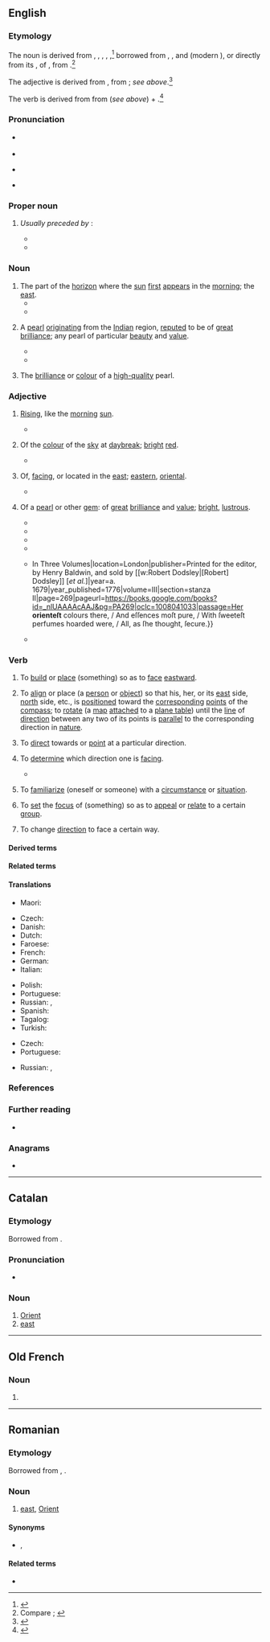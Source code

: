 {{also|Orient}}
==English==
{{was wotd|2019|October|4}}

===Etymology===
{{multiple images
|direction = vertical
|image1 = "Asia Noviter Delineata". Amsterdam, Guglielmus Blaeu, 1635.jpg
|caption1 = A 1635 map of the orient ''(sense 1)'' or [[Asia]] by {{w|Willem Blaeu}}
|image2 = Aci Castello Sicily Italy - Creative Commons by gnuckx - panoramio.jpg
|caption2 = The [[sunrise]] seen in the orient ''(sense 2)'' or [[east]] [[direction]] from {{w|Aci Castello}}, [[Sicily]], [[Italy]]
}}

{{PIE root|en|h₃er}}
The noun is derived from {{inh|en|enm|orient}}, {{m|enm|oriente}}, {{m|enm|oryent}}, {{m|enm|oryente}}, {{m|enm|oryentte|t=the east direction; eastern horizon or sky; eastern regions of the world, Asia, Orient; eastern edge of the world}},<ref>{{R:MED Online|entry=orient(e|pos=n|id=MED30896|accessdate=11 June 2019}}</ref> borrowed from {{bor|en|xno|orient}}, {{m|fro|oriente}}, and {{bor|en|fro|orient|t=east direction; Asia, Orient}} (modern {{cog|fr|orient}}), or directly from its {{glossary|etymon}} {{der|en|la|oriēns|t=the east; daybreak, dawn; sunrise; (''participle'') rising; appearing; originating}}, {{glossary|present}} {{glossary|active}} {{glossary|participle}} of {{m|la|orior|t=to get up, rise; to appear, become visible; to be born, come to exist, originate}}, from {{der|en|ine-pro|*h₃er-|t=to move, stir; to rise, spring}}.<ref>Compare {{R:OED Online|pos=n.'' and ''adj|id=132525|date=September 2004|nodot=yes}}; {{R:Lexico}}</ref>

The adjective is derived from {{inh|en|enm|orient|t=eastern; from Asia or the Orient; brilliant, shining (characteristic of jewels from the Orient)}}, from {{inh|en|enm|orient|pos=noun}}; ''see above''.<ref>{{R:MED Online|pos=adj|id=MED30893|accessdate=11 June 2019}}</ref>

The verb is derived from {{der|en|fr|orienter|t=to orientate; to guide; to set to north}} from {{der|en|fr|orient|pos=noun}} (''see above'') + {{m|fr|-er|pos=''suffix forming infinitives of first-conjugation verbs''}}.<ref>{{R:OED Online|pos=v|id=132526|date=September 2004}}</ref>

===Pronunciation===
* {{a|RP}} {{IPA|en|/ˈɔː.ɹɪ.ənt/}}
* {{audio|en|En-uk-orient.oga|Audio (RP)}}
* {{a|GA}} {{IPA|en|/ˈɔ.ɹi.ənt/|/ˈɒ.ɹɪ-/}}
* {{hyphenation|en|or|i|ent}}

===Proper noun===
{{en-proper noun}}

# ''Usually preceded by'' '''{{l|en|the}}''': {{alternative case form of|en|Orient|t=a [[region]] or a [[part#Noun|part]] of the [[world]] to the [[east]] of a certain [[place#Noun|place]]; [[country|countries]] of [[Asia]], the [[East]] (especially [[East Asia]])|nocap=1}} {{defdate|from 14th c.}}
#: {{antonyms|en|occident}}
#* {{quote-book|en|author=William Shakespeare|authorlink=William Shakespeare|chapter=[[w:Henry IV, Part 2|King Henry IV. Part II.]]|title=The Plays of William Shakespeare|location=London|publisher=Printed for [[w:Thomas Longman|T[homas] Longman]] [''et al.'']|year=c. 1596–1599|year_published=1793|volume=IX|section=Act I, induction [prologue]|page=6|pageurl=https://books.google.com/books?id=XJoNAAAAQAAJ&pg=PA6|oclc=848144125|passage=I, from the '''orient''' to the drooping weſt, / Making the wind my poſthorſe, ſtill unfold / The acts commenced on this ball of earth: [...]}}
#* {{quote-book|en|author=Bayard Taylor|authorlink=Bayard Taylor|chapter=Proem Dedicatory. An Epistle from Mount Tmolus.|title=Poems of the Orient|location=Boston, Mass.|publisher={{w|Ticknor and Fields}}|year=1855|section=stanza IV|pages=10–11|pageurl=https://books.google.com/books?id=FgonAAAAMAAJ&pg=PA11|oclc=15110630|passage=I pitch my tent upon the naked sands, / And the tall palm, that plumes the '''orient''' lands, / Can with its beauty satisfy my heart.}}

===Noun===
{{en-noun}}

# The part of the [[horizon]] where the [[sun#Noun|sun]] [[first]] [[appear]]s in the [[morning]]; the [[east]].
#* {{RQ:Shakespeare Sonnets|sonnet=7|url=https://books.google.com/books?id=vF3QMSp6pg4C&pg=PP17|passage=Loe in the '''Orient''' when the gracious light, / Lifts vp his burning head, each vunder eye / Doth homage to his new appearing ſight, [...]}}
#* {{RQ:Tennyson Princess|part=III|page=47|passage=Morn in the white wake of the morning star / Came furrowing all the '''orient''' into gold.}}
# {{lb|en|obsolete}} A [[pearl#Noun|pearl]] [[originate|originating]] from the [[Indian#Adjective|Indian]] region, [[repute#Verb|reputed]] to be of [[great#Adjective|great]] [[brilliance]]; {{lb|en|by extension}} any pearl of particular [[beauty]] and [[value#Noun|value]]. {{defdate|19th c.}}
#* {{quote-book|en|author=James Anthony Froude|authorlink=James Anthony Froude|quotee={{w|Thomas Carlyle}}|chapter={{smallcaps|a.d.}} 1825. {{smallcaps|æt.}} 30.|title=Thomas Carlyle: A History of the First Forty Years of His Life, 1795–1835 [...] Two Volumes in One|series=Harper’s Franklin Square Library|seriesvolume=nos. 245 and 246|location=New York, N.Y.|publisher=[[w:Harper (publisher)|Harper & Brothers]],{{nb...|Franklin Square.}}|year=1825|year_published=1882|volume=I|page=174|pageurl=https://archive.org/details/thomascarlylehis00frouiala/page/n197/mode/1up|oclc=663719806|passage=The chambers of the East are opened in every land, and the sun comes forth to sow the earth with '''orient''' pearl.}}
#* {{RQ:Wilde Dorian Gray|chapter=XI|page=204|passage=[[w:Henry II of England|Henry II.]] wore jewelled gloves reaching to the elbow, and had a hawk-glove sewn with twelve rubies and fifty-two great '''orients'''.}}
# {{lb|en|by extension}} The [[brilliance]] or [[colour]] of a [[high-quality]] pearl.

===Adjective===
{{en-adj|-}}

# {{lb|en|dated|poetic|also|figuratively}} [[rising#Adjective|Rising]], like the [[morning]] [[sun#Noun|sun]].
#* {{RQ:Milton Paradise Lost|book=V|url=https://books.google.com/books?id=F08CAAAAQAAJ&pg=PP148|lines=175–176|passage=Moon, that now meetſt the '''orient''' sun, now fli'ſt / With the fixt Starrs, fixt in thir Orb that flies, [...]}}
# {{lb|en|dated|poetic}} Of the [[colour#Noun|colour]] of the [[sky]] at [[daybreak]]; [[bright]] [[red]].
#: {{synonyms|en|Orient red}}
#* {{RQ:Hakluyt Divers Voyages|chapter=Notes in Writing besides More Priuie by Mouth that were Giuen by a Gentleman, Anno. 1580. to M. Arthure Pette and to M. Charles Iackman, Sent by the Marchants of the Muscouie Companie for the Discouerie of the Northeast Strayte,{{nb...|not altogether Unfit for Some Other Enterprises of Discouerie, hereafter to bee Taken in Hande.}}|url=https://babel.hathitrust.org/cgi/pt?id=mdp.69015000005880&view=1up&seq=116|year=1580|passage=Thinges to be carried with you, whereof more or leſſe is to be caried for a ſhewe of our commodities to bee made. [[kersey|Kerſies]] of all '''orient''' coulours, ſpecially of ſtamel [a fine worsted], [[broadcloth|brodecloth]] of '''orient''' colours alſo.}}
# {{lb|en|obsolete|except|poetic}} Of, [[face#Verb|facing]], or located in the [[east#Noun|east]]; [[eastern]], [[oriental]].
#: {{antonyms|en|occidental}}
#* {{RQ:Hakluyt Divers Voyages|author=Robert Thorne|chapter=The Booke Made by the Right Worshipfull Master Robert Thorne in the Yeere 1527. in Siuill to Doctourley, Lorde Ambassadour for King Henrie the Eight to Charles the Emperour &#91;Charles V, Holy Roman Emperor&#93;, being an Information of the Parts of the World, Discouered by Him and the King of Portingale: And also of the Way to the Moluccaes by the North|url=https://babel.hathitrust.org/cgi/pt?id=mdp.69015000005880&view=1up&seq=40|year=1527|passage=To ſhewe that though this figure of the worlde in playne or flat ſeemeth to haue an ende, yet one imagining that this ſayde carde were ſet vpon a round thing, where the endes ſhoulde touche by the lines, it would plainely appeare howe the '''Orient''' part ioyneth with the Occident, as there without the lines it is deſcribed & figured.}}
# {{lb|en|obsolete|except|poetic}} Of a [[pearl]] or other [[gem]]: of [[great#Adjective|great]] [[brilliance]] and [[value#Noun|value]]; {{lb|en|by extension}} [[bright]], [[lustrous]].
#: {{synonyms|en|Thesaurus:shining}}
#* {{RQ:Shakespeare Richard 3|act=IV|scene=iv|page=198|column=1|passage=The liquid drops of Teares that you have ſhed, / Shall come againe, transform'd to '''Orient''' Pearle, [...]}}
#* {{RQ:Hakluyt Principall Navigations|author=Ralph Lane|authorlink=Ralph Lane|chapter=An Account of the Peculiarities of the Imployments of the English Men Left in Virginia by Sir [[w:Richard Grenville|Richard Greeneuill]] vnder the Charge of Master Ralfe Lane General of the same, from the 17. of August, 1585, vntill the 18. of Iune 1586, at which Time They Departed the Countrie: [...]|section=1st part (Declaring the Particularities of the Countrey of Virginia)|page=739|url=https://archive.org/stream/cihm_35668#page/n794/mode/1up|passage=[...] He gaue me a rope of the ſame Pearle, but they were blacke, and naught, yet many of them were very great, and a fewe amongſt a number very '''orient''' and round, [...]}}
#* {{RQ:Milton Comus|page=3|passage=And in thick ſhelter of black ſhades imbowr'd / Excells his Mother at her mightie Art / Offring to every wearie Travailer / His &#91;{{w|Comus}}'s&#93; '''orient''' liquor in a Chryſtall glaſſe / To quench the drouth of ''[[Phoebus|Phœbus]]'', [...]}}
#* {{quote-book|en|author=Jeremy Taylor|authorlink=Jeremy Taylor|chapter=Sermon XVI. [The House of Feasting: Or The Epicures Measures.] Part III.|title=[[ἐνιαυτός|ΕΝΙΑΥΤΟΣ]] [ENIAUTOS]. A Course of Sermons for All the Sundays of the Year.{{nb...|Fitted to the Great Necessities, and for the Supplying the Wants of Preaching in Many Parts of This Nation. With a Supplement of Eleven Sermons Preached since His Majesties Restauration. Whereunto is Adjoyned, a Discourse of the Divine Institution, Necessity, Sacredness, and Separation of the Office Ministerial. With Rules and Advices to the Clergy.}}|edition=4th enlarged|location=London|publisher=Printed by R[oger] Norton for [[w:Richard Royston|R[ichard] Royston]],{{nb...|bookseller to the King’s most Excellent Majesty}}|year=1673|page=154|pageurl=https://books.google.com/books?id=sV89AQAAMAAJ&pg=PA154|oclc=800742612|passage=It is neceſſary to ſome men to have garments made of the ''Calabrian'' fleece, ſtain'd with the bloud of the ''murex'', and to get money to buy pearls round and '''orient'''; [...] well may a ſober man wonder that men ſhould be ſo much in love with Earth and Corruption, the Parent of rottenneſs and a diſeaſe, [...]}}
#* {{quote-book|en|author=Andrew Marvell|authorlink=Andrew Marvell|chapter=The Match|title=The Works of Andrew Marvell, Esq.: Poetical, Controversial, and Political, {{...|Containing Many Original Letters, Poems, and Tracts, Never before Printed, with a New Life of the Author, by Capt. Edward Thompson.}} In Three Volumes|location=London|publisher=Printed for the editor, by Henry Baldwin, and sold by [[w:Robert Dodsley|[Robert] Dodsley]] [''et al.'']|year=a. 1679|year_published=1776|volume=III|section=stanza II|page=269|pageurl=https://books.google.com/books?id=_nlUAAAAcAAJ&pg=PA269|oclc=1008041033|passage=Her '''orienteſt''' colours there, / And eſſences moſt pure, / With ſweeteſt perfumes hoarded were, / All, as ſhe thought, ſecure.}}
#* {{RQ:Wordsworth Excursion|page=166|passage=[B]ooks are your's, / Within whose silent chambers treasure lies / Preserved from age to age; more precious far / Than that accumulated store of gold / And '''orient''' gems, which for a day of need / The Sultan hides within ancestral tombs.}}

===Verb===
{{en-verb}} {{term-label|en|commonly|_|US}}

# {{lb|en|transitive}} To [[build#Verb|build]] or [[place#Verb|place]] (something) so as to [[face#Verb|face]] [[eastward]].
# {{lb|en|transitive|by extension}} To [[align]] or place (a [[person]] or [[object#Noun|object]]) so that his, her, or its [[east]] side, [[north]] side, etc., is [[position#Verb|positioned]] toward the [[corresponding#Adjective|corresponding]] [[point#Noun|points]] of the [[compass#Noun|compass]]; {{lb|en|specifically|surveying}} to [[rotate]] (a [[map#Noun|map]] [[attach]]ed to a [[plane table]]) until the [[line#Noun|line]] of [[direction]] between any two of its points is [[parallel#Adjective|parallel]] to the corresponding direction in [[nature]].
#: {{synonyms|en|orientate|q1=commonly Britain}}
# {{lb|en|transitive}} To [[direct#Verb|direct]] towards or [[point#Verb|point]] at a particular direction.
#: {{synonyms|en|orientate|q1=commonly Britain}}
#: {{ux|en|The workers '''oriented''' all the signs to face the road.}}
# {{lb|en|transitive|reflexive}} To [[determine]] which direction one is [[face#Verb|facing]].
#: {{ux|en|Let me just '''orient''' myself and we can be on our way.}}
#* {{quote-book|en|author=Horace Mann|authorlink=Horace Mann|title=A Few Thoughts for a Young Man: A Lecture, Delivered before the Boston Mercantile Library Association, on Its 29th Anniversary|location=Boston, Mass.|publisher=[[w:Ticknor and Fields|Ticknor, Reed, and Fields]]|year=1850|page=84|pageurl=https://books.google.com/books?id=yxAAAAAAYAAJ&pg=PA84|oclc=12252945|passage=All around your spirit, the universe lies open and free, and you can go where you will. '''''Orient''' yourself!'' {{smallcaps|'''Orient''' yourself}}! [...] [S]tudy and obey the sublime laws on which the frame of nature was constructed; study and obey the sublimer laws on which the soul of man was formed; and the fulness of the power and the wisdom  and the blessedness, with which God has filled and lighted up this resplendent universe, shall all be yours!}}
# {{lb|en|transitive|often|reflexive|figuratively}} To [[familiarize]] (oneself or someone) with a [[circumstance]] or [[situation]].
#: {{synonyms|en|orientate|q1=commonly Britain}}
#: {{antonyms|en|disorient|disorientate}}
#: {{ux|en|Give him time to '''orient''' himself within the new hierarchy.}}
# {{lb|en|transitive|figuratively}} To [[set#Verb|set]] the [[focus#Noun|focus]] of (something) so as to [[appeal#Verb|appeal]] or [[relate]] to a certain [[group#Noun|group]].
#: {{ux|en|We will '''orient''' our campaign to the youth who are often disinterested.}}
# {{lb|en|intransitive}} To change [[direction]] to face a certain way.

====Derived terms====
{{col3|en|disorient|disorientate|nonorientable|nonoriented|orientable|orientate|[[orientating]] {{qualifier|adjective}}|orientation|[[oriented]] {{qualifier|adjective}}|orientee|reorient|reorientate|reorientation|unorientable|unoriented}}

====Related terms====
{{col3|en|[[oriental]], [[Oriental]]|orientalism|orientalist|orienteer|orienteering|origin}}

====Translations====
{{trans-top|to direct towards or point at a particular direction}}
* Maori: {{t|mi|whakaanga}}
{{trans-mid}}
{{trans-bottom}}

{{trans-top|to familiarize (oneself or someone) with a situation or circumstance}}
* Czech: {{t|cs|orientovat|alt=orientovat se}}
* Danish: {{t|da|orientere|alt=orientere sig}}
* Dutch: {{t+|nl|oriënteren|alt=zich oriënteren}}
* Faroese: {{t|fo|ætta seg}} {{qualifier|rare, literary}}
* French: {{t+|fr|orienter|alt=s'orienter}}
* German: {{t+|de|orientieren|alt=sich orientieren}}
* Italian: {{t+|it|orientarsi}}
{{trans-mid}}
* Polish: {{t+|pl|orientować się}}
* Portuguese: {{t+|pt|orientar}}
* Russian: {{t+|ru|ориенти́роваться|impf}}, {{t+|ru|сориенти́роваться|pf}}
* Spanish: {{t+|es|orientar|alt=orientarse}}
* Tagalog: {{t|tl|ilantang}}
* Turkish: {{t|tr|oriyantal}}
{{trans-bottom}}

{{trans-top|to set the focus of (something) so as to appeal or relate to a certain group}}
* Czech: {{t|cs|orientovat}}
* Portuguese: {{t+|pt|orientar}}
{{trans-mid}}
* Russian: {{t+|ru|ориенти́ровать|impf}}, {{t+|ru|сориенти́ровать|pf}}
{{trans-bottom}}

===References===
<references />

===Further reading===
* {{pedia|Orient}}

===Anagrams===
* {{anagrams|en|a=einort|Ireton|iteron|norite|retino-|tonier|trione}}

----

==Catalan==

===Etymology===
Borrowed from {{bor|ca|la|oriens|oriens, orientem}}.

===Pronunciation===
* {{ca-IPA}}

===Noun===
{{ca-noun|m}}

# [[Orient]]
# [[east]]

----

==Old French==

===Noun===
{{fro-noun|m|-}}

# {{alternative form of|fro|oriant}}

----

==Romanian==

===Etymology===
Borrowed from {{bor|ro|fr|orient}}, {{bor|ro|la|oriens|oriens, orientem}}.

===Noun===
{{ro-noun|n|-}}

# [[east]], [[Orient]]

====Synonyms====
* {{l|ro|est}} {{q|standard}}, {{l|ro|răsărit}} {{q|somewhat uncommon today}}

====Related terms====
* {{l|ro|oriental}}